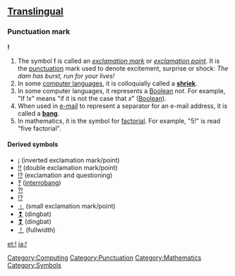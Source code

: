 {{cleanup}}

==[[Translingual]]==
===Punctuation mark===
'''!'''
<!-- necessary? [[Image:Bang icon 32x32.jpg|!]]-->
# The symbol '''!''' is called an ''[[exclamation mark]]'' or ''[[exclamation point]]''. It is the [[punctuation]] mark used to denote excitement, surprise or shock: ''The dam has burst, run for your lives!''
# In some [[computer language]]s, it is colloquially called a '''[[shriek]]'''.
# In some computer languages, it represents a [[Boolean]] ''not''. For example, "If !''x''" means "if it is not the case that ''x''" ([[Boolean]]). 
# When used in [[e-mail]] to represent a separator for an e-mail address, it is called a '''[[bang]]'''.
# In mathematics, it is the symbol for [[factorial]].  For example, "5!" is read "five factorial".

====Derived symbols====
*[[¡]] (inverted exclamation mark/point)
*[[‼]] (double exclamation mark/point)
*[[!?]] (exclamation and questioning)
*[[‽]] ([[interrobang]])
*[[⁈]]
*[[⁉]]
*[[﹗]] (small exclamation mark/point)
*[[❢]] (dingbat)
*[[❣]] (dingbat)
*[[！]] (fullwidth)

<!-- This symbol is translingual and so cannot have translations
====Translations====
*Armenian: [[՜]]
*[[Limbu]]: [[᥄]]
<!-- these are not translations of this symbol, but of the name of the symbol
*Chinese: [[感叹号]], [[感嘆号]] (gantanhao)
*Finnish: [[huutomerkki]]
*Italian: [[punto esclamativo]] ''m''
*Japanese: [[感嘆符]] (kantanfu)
-->

{{Punctuation}}

[[Category:Computing]]
[[Category:Punctuation]]
[[Category:Mathematics]]
[[Category:Symbols]]

[[et:!]]
[[ja:!]]